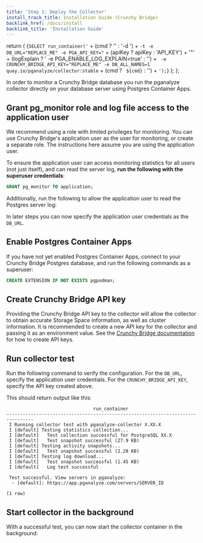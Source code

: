 ```yaml
---
title: 'Step 1: Deploy the Collector'
install_track_title: Installation Guide (Crunchy Bridge)
backlink_href: /docs/install
backlink_title: 'Installation Guide'
---
```



  return (
    <CodeBlock>
      {`SELECT run_container('` + (cmd ? '' : '-d ') + `-t -e DB_URL="REPLACE_ME" -e PGA_API_KEY="` + (apiKey ? apiKey : 'API_KEY') + '"' + (logExplain ? ' -e PGA_ENABLE_LOG_EXPLAIN=true' : '') + ` -e CRUNCHY_BRIDGE_API_KEY="REPLACE_ME" -e DB_ALL_NAMES=1 quay.io/pganalyze/collector:stable` + (cmd ? ` ${cmd}` : '') + `');`}
    </CodeBlock>
  );
};


In order to monitor a Crunchy Bridge database you run the pganalyze collector directly on your database server using Postgres Container Apps.

## Grant pg_monitor role and log file access to the application user

We recommend using a role with limited privileges for monitoring. You can use Crunchy Bridge's application user as the user for monitoring, or create a separate role. The instructions here assume you are using the application user.

To ensure the application user can access monitoring statistics for all users (not just itself), and can read the server log, **run the following with the superuser credentials**:

```sql
GRANT pg_monitor TO application;
```

Additionally, run the following to allow the application user to read the Postgres server log:

<MonitoringUserLogRead username="application" />

<MonitoringUserColumnStats username="application" />

In later steps you can now specify the application user credentials as the `DB_URL`.

## Enable Postgres Container Apps

If you have not yet enabled Postgres Container Apps, connect to your Crunchy Bridge Postgres database, and run the following commands as a superuser:

```sql
CREATE EXTENSION IF NOT EXISTS pgpodman;
```

## Create Crunchy Bridge API key

Providing the Crunchy Bridge API key to the collector will allow the collector to obtain accurate Storage Space information, as well as cluster information.
It is recommended to create a new API key for the collector and passing it as an environment value.
See the [Crunchy Bridge documentation](https://docs.crunchybridge.com/api-concepts/getting-started) for how to create API keys.

## Run collector test

Run the following command to verify the configuration. For the `DB_URL`, specify the application user credentials.
For the `CRUNCHY_BRIDGE_API_KEY`, specify the API key created above.

<CollectorStartCommand apiKey={props.apiKey} cmd="test" />

This should return output like this:

```
                                run_container
--------------------------------------------------------------------------------
 I Running collector test with pganalyze-collector X.XX.X
 I [default] Testing statistics collection...
 I [default]   Test collection successful for PostgreSQL XX.X
 I [default]   Test snapshot successful (27.9 KB)
 I [default] Testing activity snapshots...
 I [default]   Test snapshot successful (2.28 KB)
 I [default] Testing log download...
 I [default]   Test snapshot successful (1.45 KB)
 I [default]   Log test successful

 Test successful. View servers in pganalyze:
  - [default]: https://app.pganalyze.com/servers/SERVER_ID

(1 row)
```

## Start collector in the background

With a successful test, you can now start the collector container in the background:

<CollectorStartCommand apiKey={props.apiKey} />

<PublicLastStepLogInsightsLink />
